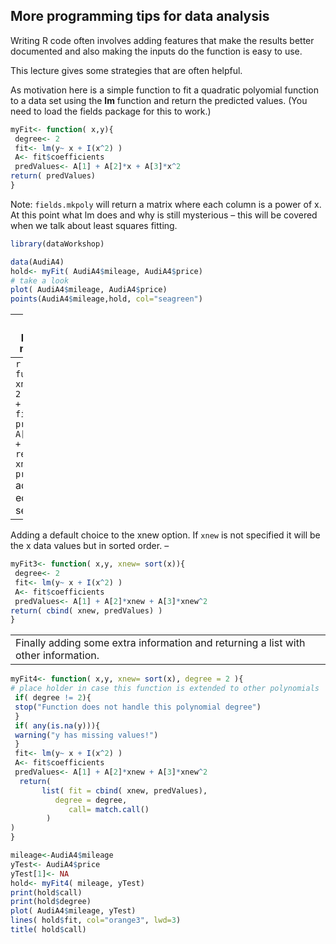 
More programming tips for data analysis
--

Writing R code often involves adding features that make the results better documented and also making the inputs do the function is easy to use. 

This lecture gives some strategies that are often helpful.

As motivation here is a simple function to fit a quadratic polyomial function to a data set using the **lm** function and return the predicted values. (You need to load the fields package for this to work.)
```r
myFit<- function( x,y){
 degree<- 2
 fit<- lm(y~ x + I(x^2) )
 A<- fit$coefficients
 predValues<- A[1] + A[2]*x + A[3]*x^2
return( predValues)
}
```
Note: ```fields.mkpoly``` will return a matrix where each column is a power of x. At this point what lm does and why is still mysterious -- this will be covered when we talk about least squares fitting. 

```r
library(dataWorkshop)
```
```r
data(AudiA4)
hold<- myFit( AudiA4$mileage, AudiA4$price)
# take a look
plot( AudiA4$mileage, AudiA4$price)
points(AudiA4$mileage,hold, col="seagreen")
```

-- 
predicting at points that are not data points
--
```r
myFit2<- function( x,y, xnew){
 degree<- 2
 fit<- lm(y~ x + I(x^2) )
 A<- fit$coefficients
 predValues<- A[1] + A[2]*xnew + A[3]*xnew^2
return( cbind( xnew, predValues) )
}
```
add a line at equally spaced sequence 
```r
xnew<- seq( 0,2e5,,150)
plot( AudiA4$mileage, AudiA4$price)
hold2<- myFit2(AudiA4$mileage, AudiA4$price, xnew)
lines( hold2, col="orange2", lwd=3)
```

-- 
Adding a  default choice to the xnew option. If ```xnew``` is not 
specified it will be the x data values but in sorted order.
--
```r
myFit3<- function( x,y, xnew= sort(x)){
 degree<- 2
 fit<- lm(y~ x + I(x^2) )
 A<- fit$coefficients
 predValues<- A[1] + A[2]*xnew + A[3]*xnew^2
return( cbind( xnew, predValues) )
}
```

--
Finally adding some extra information and returning a list with other information.
-- 
```r
myFit4<- function( x,y, xnew= sort(x), degree = 2 ){
# place holder in case this function is extended to other polynomials
 if( degree != 2){
 stop("Function does not handle this polynomial degree")
 }
 if( any(is.na(y))){
 warning("y has missing values!")
 }
 fit<- lm(y~ x + I(x^2) )
 A<- fit$coefficients
 predValues<- A[1] + A[2]*xnew + A[3]*xnew^2
  return( 
       list( fit = cbind( xnew, predValues),
          degree = degree,
             call= match.call()
        )
)
}
```
```r
mileage<-AudiA4$mileage
yTest<- AudiA4$price
yTest[1]<- NA
hold<- myFit4( mileage, yTest)
print(hold$call)
print(hold$degree)
plot( AudiA4$mileage, yTest)
lines( hold$fit, col="orange3", lwd=3)
title( hold$call)
```


